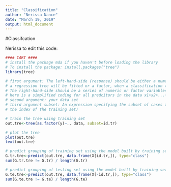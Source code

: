 ```yaml
---
title: "Classification"
author: "Nerissa Nance"
date: "March 19, 2019"
output: html_document
---
```


#Classifcation


Nerissa to edit this code:
```r


#### CART ####
# install the package mda if you haven't before loading the library
# To install the package: install.packages("tree")
library(tree)

# first argument: The left-hand-side (response) should be either a numerical vector when 
# a regression tree will be fitted or a factor, when a classification tree is produced. 
# The right-hand-side should be a series of numeric or factor variables separated by +. The "."
# here is a simplified coding for all predcitors in the data x1+x2+...+x30
# second argument: your data set
# third argument subset: An expression specifying the subset of cases to be used (here we provide
# the index of the training set)

# train the tree using training set
out.tre<-tree(as.factor(y)~., data, subset=id.tr)

# plot the tree
plot(out.tre)
text(out.tre)

# predict grouping of training set using the model built by training set
G.tr.tre<-predict(out.tre, data.frame(X[id.tr,]), type="class")
sum(G.tr.tre != G.tr) / length(G.tr)

# predict grouping of testing set using the model built by training set
G.te.tre<-predict(out.tre, data.frame(X[-id.tr,]), type="class")
sum(G.te.tre != G.te) / length(G.te)



```
